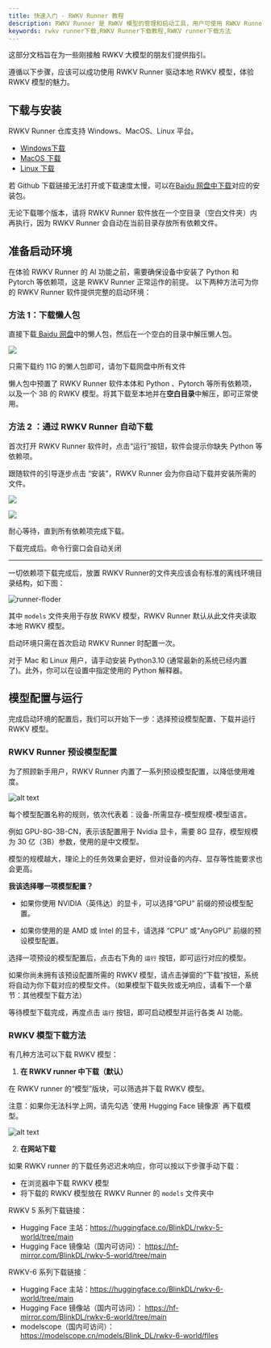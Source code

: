 ```yaml
---
title: 快速入门 - RWKV Runner 教程
description: RWKV Runner 是 RWKV 模型的管理和启动工具，用户可使用 RWKV Runner 轻松运行本地 RWKV 模型，体验聊天、写作、作曲交互等 AI 功能。
keywords: rwkv runner下载,RWKV Runner下载教程,RWKV runner下载方法
---
```



这部分文档旨在为一些刚接触 RWKV 大模型的朋友们提供指引。

遵循以下步骤，应该可以成功使用 RWKV Runner 驱动本地 RWKV 模型，体验 RWKV 模型的魅力。

## 下载与安装

RWKV Runner 仓库支持 Windows、MacOS、Linux 平台。

- [Windows下载](https://github.com/josStorer/RWKV-Runner/releases/latest/download/RWKV-Runner_windows_x64.exe)
- [MacOS 下载](https://github.com/josStorer/RWKV-Runner/releases/latest/download/RWKV-Runner_macos_universal.zip)
- [Linux 下载](https://github.com/josStorer/RWKV-Runner/releases/latest/download/RWKV-Runner_linux_x64) 

若 Github 下载链接无法打开或下载速度太慢，可以在[Baidu 网盘中下载](https://pan.baidu.com/s/1zdzZ_a0uM3gDqi6pXIZVAA?pwd=1111)对应的安装包。

<Callout type="warning" emoji="⚠️">
无论下载哪个版本，请将 RWKV Runner 软件放在一个空目录（空白文件夹）内再执行，因为 RWKV Runner 会自动在当前目录存放所有依赖文件。
</Callout>

## 准备启动环境

<Callout type="warming" emoji="💡">
在体验 RWKV Runner 的 AI 功能之前，需要确保设备中安装了 Python 和 Pytorch 等依赖项，这是 RWKV Runner 正常运作的前提。
</Callout>
以下两种方法可为你的 RWKV Runner 软件提供完整的启动环境：

### 方法 1：下载懒人包

直接下载[ Baidu 网盘](https://pan.baidu.com/s/1zdzZ_a0uM3gDqi6pXIZVAA?pwd=1111)中的懒人包，然后在一个空白的目录中解压懒人包。

![](./imgs/runner-download-lazypackage.png)

<Callout type="error" emoji="️🚫">
只需下载约 11G 的懒人包即可，请勿下载网盘中所有文件
</Callout>

懒人包中预置了 RWKV Runner 软件本体和 Python 、Pytorch 等所有依赖项，以及一个 3B 的 RWKV 模型。将其下载至本地并在**空白目录**中解压，即可正常使用。

### 方法 2 ：通过 RWKV Runner 自动下载

首次打开 RWKV Runner 软件时，点击“运行”按钮，软件会提示你缺失 Python 等依赖项。

跟随软件的引导逐步点击 “安装”，RWKV Runner 会为你自动下载并安装所需的文件。

![](./imgs/download-ref.gif)

![](./imgs/RWKVRunner-dl.png)

耐心等待，直到所有依赖项完成下载。

<Callout type="info" emoji="ℹ️">
    下载完成后。命令行窗口会自动关闭
</Callout>

---

一切依赖项下载完成后，放置 RWKV Runner的文件夹应该会有标准的离线环境目录结构，如下图：

![runner-floder](./imgs/runner-floder.png)

其中 `models` 文件夹用于存放 RWKV 模型，RWKV Runner 默认从此文件夹读取本地 RWKV 模型。

<Callout emoji="✨">
启动环境只需在首次启动 RWKV Runner 时配置一次。
</Callout>

对于 Mac 和 Linux 用户，请手动安装 Python3.10 (通常最新的系统已经内置了)。此外，你可以在设置中指定使用的 Python 解释器。


## 模型配置与运行

完成启动环境的配置后，我们可以开始下一步：选择预设模型配置、下载并运行 RWKV 模型。

### RWKV Runner 预设模型配置

为了照顾新手用户，RWKV Runner 内置了一系列预设模型配置，以降低使用难度。

![alt text](./imgs/RWKV-Runner-preset.png)

每个模型配置名称的规则，依次代表着：设备-所需显存-模型规模-模型语言。

例如 GPU-8G-3B-CN，表示该配置用于 Nvidia 显卡，需要 8G 显存，模型规模为 30 亿（3B）参数，使用的是中文模型。

模型的规模越大，理论上的任务效果会更好，但对设备的内存、显存等性能要求也会更高。

**我该选择哪一项模型配置？**

- 如果你使用 NVIDIA（英伟达）的显卡，可以选择“GPU” 前缀的预设模型配置。

- 如果你使用的是 AMD 或 Intel 的显卡，请选择 “CPU” 或“AnyGPU” 前缀的预设模型配置。

选择一项预设的模型配置后，点击右下角的 `运行` 按钮，即可运行对应的模型。

如果你尚未拥有该预设配置所需的 RWKV 模型，请点击弹窗的“下载”按钮，系统将自动为你下载对应的模型文件。（如果模型下载失败或无响应，请看下一个章节：其他模型下载方法）

等待模型下载完成，再度点击 `运行` 按钮，即可启动模型并运行各类 AI 功能。

### RWKV 模型下载方法

有几种方法可以下载 RWKV 模型：

1. **在 RWKV runner 中下载（默认）**

在 RWKV runner 的“模型”版块，可以筛选并下载 RWKV 模型。

<Callout type="warning" emoji="⚠️">
注意：如果你无法科学上网，请先勾选 `使用 Hugging Face 镜像源` 再下载模型。
</Callout>

![alt text](./imgs/runner-model-download.gif)

2. **在网站下载**

如果 RWKV runner 的下载任务迟迟未响应，你可以按以下步骤手动下载：

- 在浏览器中下载 RWKV 模型
- 将下载的 RWKV 模型放在 RWKV Runner 的 `models` 文件夹中

RWKV 5 系列下载链接：

- Hugging Face 主站：https://huggingface.co/BlinkDL/rwkv-5-world/tree/main
- Hugging Face 镜像站（国内可访问）： https://hf-mirror.com/BlinkDL/rwkv-5-world/tree/main

RWKV-6 系列下载链接：

- Hugging Face 主站：https://huggingface.co/BlinkDL/rwkv-6-world/tree/main
- Hugging Face 镜像站（国内可访问）： https://hf-mirror.com/BlinkDL/rwkv-6-world/tree/main
- modelscope（国内可访问）： https://modelscope.cn/models/Blink_DL/rwkv-6-world/files


